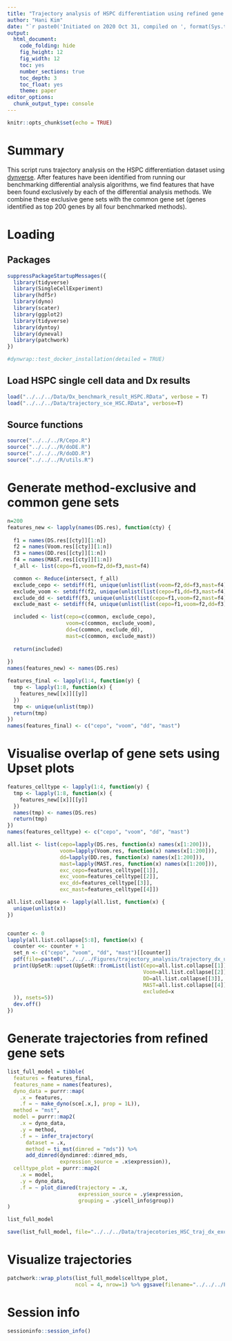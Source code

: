 ```yaml
---
title: "Trajectory analysis of HSPC differentiation using refined gene sets"
author: "Hani Kim"
date: "`r paste0('Initiated on 2020 Oct 31, compiled on ', format(Sys.time(), '%Y %b %d'))`"
output:
  html_document:
    code_folding: hide
    fig_height: 12
    fig_width: 12
    toc: yes
    number_sections: true
    toc_depth: 3
    toc_float: yes
    theme: paper
editor_options: 
  chunk_output_type: console
---
```


```r
knitr::opts_chunk$set(echo = TRUE)
```

# Summary
This script runs trajectory analysis on the HSPC differentiation dataset using [dynverse](https://dynverse.org/). After features have been identified from running our benchmarking differential analysis algorithms, we find features that have been found exclusively by each of the differential analysis methods. We combine these exclusive gene sets with the common gene set (genes identified as top 200 genes by all four benchmarked methods).

# Loading 

## Packages
```r
suppressPackageStartupMessages({
  library(tidyverse)
  library(SingleCellExperiment)
  library(hdf5r)
  library(dyno)
  library(scater)
  library(ggplot2)
  library(tidyverse)
  library(dyntoy)
  library(dyneval)
  library(patchwork)
})

#dynwrap::test_docker_installation(detailed = TRUE)
```

## Load HSPC single cell data and Dx results
```r
load("../../../Data/Dx_benchmark_result_HSPC.RData", verbose = T)
load("../../../Data/trajectory_sce_HSC.RData", verbose=T)
```

## Source functions
```r
source("../../../R/Cepo.R") 
source("../../../R/doDE.R")
source("../../../R/doDD.R")
source("../../../R/utils.R")
```

# Generate method-exclusive and common gene sets
```r
n=200
features_new <- lapply(names(DS.res), function(cty) {
  
  f1 = names(DS.res[[cty]][1:n])
  f2 = names(Voom.res[[cty]][1:n])
  f3 = names(DD.res[[cty]][1:n])
  f4 = names(MAST.res[[cty]][1:n])
  f_all <- list(cepo=f1,voom=f2,dd=f3,mast=f4)

  common <- Reduce(intersect, f_all)
  exclude_cepo <- setdiff(f1, unique(unlist(list(voom=f2,dd=f3,mast=f4))))
  exclude_voom <- setdiff(f2, unique(unlist(list(cepo=f1,dd=f3,mast=f4))))
  exclude_dd <- setdiff(f3, unique(unlist(list(cepo=f1,voom=f2,mast=f4))))
  exclude_mast <- setdiff(f4, unique(unlist(list(cepo=f1,voom=f2,dd=f3))))

  included <- list(cepo=c(common, exclude_cepo), 
                   voom=c(common, exclude_voom),
                   dd=c(common, exclude_dd),
                   mast=c(common, exclude_mast))
  
  return(included)
  
})
names(features_new) <- names(DS.res)

features_final <- lapply(1:4, function(y) {
  tmp <- lapply(1:8, function(x) {
    features_new[[x]][[y]]
  })
  tmp <- unique(unlist(tmp))
  return(tmp)
})
names(features_final) <- c("cepo", "voom", "dd", "mast")
```

# Visualise overlap of gene sets using Upset plots
```r
features_celltype <- lapply(1:4, function(y) {
  tmp <- lapply(1:8, function(x) {
    features_new[[x]][[y]]
  })
  names(tmp) <- names(DS.res)
  return(tmp)
})
names(features_celltype) <- c("cepo", "voom", "dd", "mast")

all.list <- list(cepo=lapply(DS.res, function(x) names(x[1:200])),
                 voom=lapply(Voom.res, function(x) names(x[1:200])),
                 dd=lapply(DD.res, function(x) names(x[1:200])),
                 mast=lapply(MAST.res, function(x) names(x[1:200])),
                 exc_cepo=features_celltype[[1]],
                 exc_voom=features_celltype[[2]],
                 exc_dd=features_celltype[[3]],
                 exc_mast=features_celltype[[4]])

all.list.collapse <- lapply(all.list, function(x) {
  unique(unlist(x))
})


counter <- 0
lapply(all.list.collapse[5:8], function(x) {
  counter <<- counter + 1
  set_n <- c("cepo", "voom", "dd", "mast")[[counter]]
  pdf(file=paste0("../../../Figures/trajectory_analysis/trajectory_dx_upset_exluded_", set_n,".pdf"), width=6, height=6)
  print(UpSetR::upset(UpSetR::fromList(list(Cepo=all.list.collapse[[1]],
                                            Voom=all.list.collapse[[2]],
                                            DD=all.list.collapse[[3]],
                                            MAST=all.list.collapse[[4]],
                                            excluded=x
  )), nsets=5))
  dev.off()
})

```

# Generate trajectories from refined gene sets
```r
list_full_model = tibble(
  features = features_final,
  features_name = names(features),
  dyno_data = purrr::map(
    .x = features, 
    .f = ~ make_dyno(sce[.x,], prop = 1L)),
  method = "mst",
  model = purrr::map2(
    .x = dyno_data, 
    .y = method,
    .f = ~ infer_trajectory(
      dataset = .x, 
      method = ti_mst(dimred = "mds")) %>% 
      add_dimred(dyndimred::dimred_mds, 
                 expression_source = .x$expression)),
  celltype_plot = purrr::map2(
    .x = model,
    .y = dyno_data,
    .f = ~ plot_dimred(trajectory = .x, 
                       expression_source = .y$expression, 
                       grouping = .y$cell_info$group))
)

list_full_model

save(list_full_model, file="../../../Data/trajecotories_HSC_traj_dx_excl_results.RData")
```

# Visualize trajectories
```r
patchwork::wrap_plots(list_full_model$celltype_plot, 
                      ncol = 4, nrow=1) %>% ggsave(filename="../../../Figures/trajectory_analysis/trajectory_dx_trajectories_exclusion.pdf", width=10, height=3)
```

# Session info
```r
sessioninfo::session_info()
```
